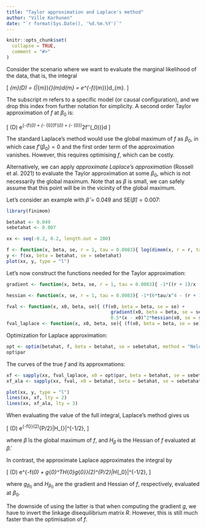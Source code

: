 ```yaml
---
title: "Taylor approximation and Laplace's method"
author: "Ville Karhunen"
date: "`r format(Sys.Date(), '%d.%m.%Y')`"
---
```


```r
knitr::opts_chunk$set(
  collapse = TRUE,
  comment = "#>"
)
```

Consider the scenario where we want to evaluate the marginal likelihood of the data, that is, the integral

\[
\pi_{m}(D) = \int \pi(\hat{\beta}|\beta_{m})\pi_{\beta}(\beta_m)d\beta_{m} = \int e^{-f(\beta_{m})}d\beta_{m}.
\]

The subscript $m$ refers to a specific model (or causal configuration), and we drop this index from further notation for simplicity.
A second order Taylor approximation of $f$ at $\beta_0$ is:

\[
\pi(D) \approx \int e^{-(f(\beta_0) + (\beta - \beta_{0})f'(\beta_0) + \frac{1}{2}(\beta - \beta_{0})^2f''(\beta_0))}d\beta
\]

The standard Laplace's method would use the global maximum of $f$ as $\beta_0$, in which case $f'(\beta_0) = 0$ and the first order term of the approximation vanishes.
However, this requires optimising $f$, which can be costly.

Alternatively, we can apply *approximate Laplace's approximation* (Rossell et al. 2021) to evaluate the Taylor approximation at some $\beta_0$, which is not necessarily the global maximum.
Note that as $\beta$ is small, we can safely assume that this point will be in the vicinity of the global maximum.

Let's consider an example with $\hat{\beta} = 0.049$ and $\text{SE}(\hat{\beta}) = 0.007$:

```r
library(finimom)

betahat <- 0.049
sebetahat <- 0.007

xx <- seq(-0.2, 0.2, length.out = 200)

f <- function(x, beta, se, r = 1, tau = 0.0083){ log(dimom(x, r = r, tau = tau)) + dnorm(x, beta, se, log = TRUE)}
y <- f(xx, beta = betahat, se = sebetahat)
plot(xx, y, type = "l")

```

Let's now construct the functions needed for the Taylor approximation:

```r

gradient <- function(x, beta, se, r = 1, tau = 0.0083){ -1*((r + 1)/x - 2*tau/x^3 + x/se^2 - beta/se^2) }

hessian <- function(x, se, r = 1, tau = 0.0083){ -1*(6*tau/x^4 - (r + 1)/x^2 + 1/se^2)}

fval <- function(x, x0, beta, se){ (f(x0, beta = beta, se = se) +
                                      gradient(x0, beta = beta, se = se)*(x - x0) +
                                      0.5*(x - x0)^2*hessian(x0, se = se)) }
fval_laplace <- function(x, x0, beta, se){ (f(x0, beta = beta, se = se) - 0.5*(x - x0)^2*abs(hessian(x0, se = se))) }

```

Optimization for Laplace approximation:

```r
opt <- optim(betahat, f, beta = betahat, se = sebetahat, method = "Nelder-Mead", control = list(fnscale = -1, warn.1d.NelderMead = FALSE))
opt$par
```

The curves of the true $f$ and its approxmations:

```r

xf <- sapply(xx, fval_laplace, x0 = opt$par, beta = betahat, se = sebetahat)
xf_ala <- sapply(xx, fval, x0 = betahat, beta = betahat, se = sebetahat)

plot(xx, y, type = "l")
lines(xx, xf, lty = 2)
lines(xx, xf_ala, lty = 3)

```

When evaluating the value of the full integral, Laplace's method gives us

\[
\pi(D) \approx e^{-f(\tilde{\beta})}(2\pi)^{P/2}|H_{\tilde{\beta}}|^{-1/2},
\]

where $\tilde{\beta}$ is the global maximum of $f$, and $H_{\tilde{\beta}}$ is the Hessian of $f$ evaluated at $\tilde{\beta}$.

In contrast, the approximate Laplace approximates the integral by

\[
\pi(D) \approx e^{-f(\beta_0) + \frac{1}{2}g_{\beta_0}^TH_{\beta_0}g_{\beta_0}}(2\pi)^{P/2}|H_{\beta_0}|^{-1/2},
\]

where $g_{\beta_0}$ and $H_{\beta_0}$ are the gradient and Hessian of $f$, respectively, evaluated at $\beta_0$.

The downside of using the latter is that when computing the gradient $g$, we have to invert the linkage disequilibrium matrix $R$.
However, this is still much faster than the optimisation of $f$.
